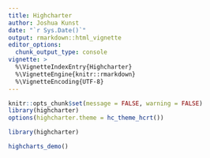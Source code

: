```yaml
---
title: Highcharter
author: Joshua Kunst
date: "`r Sys.Date()`"
output: rmarkdown::html_vignette
editor_options: 
  chunk_output_type: console
vignette: >
  %\VignetteIndexEntry{Highcharter}
  %\VignetteEngine{knitr::rmarkdown}
  %\VignetteEncoding{UTF-8}    
---
```


<script>
  $(document).ready(function(){ 
    el = $(".page-header > h1")
    icon = "rocket"
    text = el.text()
    text_new = "<span class=\"fa fa-" + icon  + "\"></span> " + text
    el.html(text_new) 
  }) ;
</script>

```r
knitr::opts_chunk$set(message = FALSE, warning = FALSE)
library(highcharter)
options(highcharter.theme = hc_theme_hcrt())
```


```r
library(highcharter)

highcharts_demo()
```


